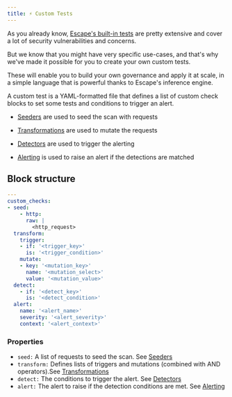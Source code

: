 ```yaml
---
title: ⚡ Custom Tests
---
```


As you already know, [Escape's built-in tests](../vulnerabilities) are pretty extensive and cover a lot of security vulnerabilities and concerns.

But we know that you might have very specific use-cases, and that's why we've made it possible for you to create your own custom tests.

These will enable you to build your own governance and apply it at scale, in a simple language that is powerful thanks to Escape's inference engine.


A custom test is a YAML-formatted file that defines a list of custom check blocks to set some tests and conditions to trigger an alert.

- [Seeders](./seeders) are used to seed the scan with requests

- [Transformations](./transformations) are used to mutate the requests

- [Detectors](./detectors) are used to trigger the alerting

- [Alerting](./alerting) is used to raise an alert if the detections are matched


## Block structure

```yaml
---
custom_checks:
- seed:
    - http:
      raw: |
        <http_request>
  transform:
    trigger:
    - if: '<trigger_key>'
      is: '<trigger_condition>'
    mutate:
    - key: '<mutation_key>'
      name: '<mutation_select>'
      value: '<mutation_value>'
  detect:
    - if: '<detect_key>'
      is: '<detect_condition>'
  alert:
    name: '<alert_name>'
    severity: '<alert_severity>'
    context: '<alert_context>'
```

### Properties

- `seed:` A list of requests to seed the scan. See [Seeders](./seeders)
- `transform:` Defines lists of triggers and mutations (combined with AND operators).See [Transformations](./transformations)
- `detect:` The conditions to trigger the alert. See [Detectors](./detectors)
- `alert:` The alert to raise if the detection conditions are met. See [Alerting](./alerting)


